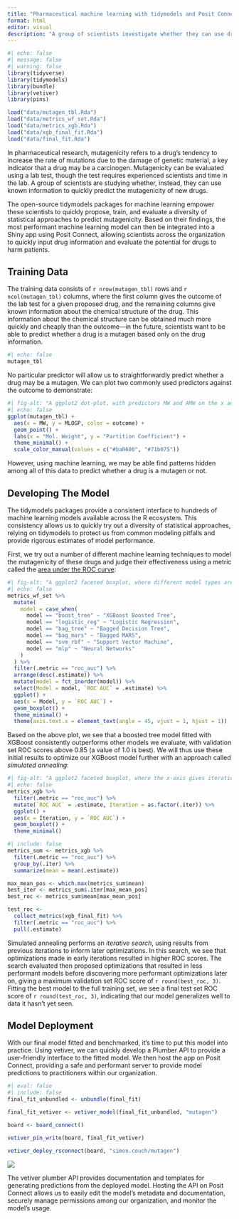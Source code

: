 ```yaml
---
title: "Pharmaceutical machine learning with tidymodels and Posit Connect"
format: html
editor: visual
description: "A group of scientists investigate whether they can use drug information to predict if a proposed drug could be a mutagen (i.e. toxicity caused by damage to DNA). Deploying a tidymodels machine learning model with Posit Connect, these scientists can rapidly assess new drugs for their potential harm to patients."
---
```


```r
#| echo: false
#| message: false
#| warning: false
library(tidyverse)
library(tidymodels)
library(bundle)
library(vetiver)
library(pins)

load("data/mutagen_tbl.Rda")
load("data/metrics_wf_set.Rda")
load("data/metrics_xgb.Rda")
load("data/xgb_final_fit.Rda")
load("data/final_fit.Rda")
```

In pharmaceutical research, mutagenicity refers to a drug's tendency to increase the rate of mutations due to the damage of genetic material, a key indicator that a drug may be a carcinogen. Mutagenicity can be evaluated using a lab test, though the test requires experienced scientists and time in the lab. A group of scientists are studying whether, instead, they can use known information to quickly predict the mutagenicity of new drugs.

The open-source tidymodels packages for machine learning empower these scientists to quickly propose, train, and evaluate a diversity of statistical approaches to predict mutagenicity. Based on their findings, the most performant machine learning model can then be integrated into a Shiny app using Posit Connect, allowing scientists across the organization to quickly input drug information and evaluate the potential for drugs to harm patients.

## Training Data

The training data consists of `r nrow(mutagen_tbl)` rows and `r ncol(mutagen_tbl)` columns, where the first column gives the outcome of the lab test for a given proposed drug, and the remaining columns give known information about the chemical structure of the drug. This information about the chemical structure can be obtained much more quickly and cheaply than the outcome---in the future, scientists want to be able to predict whether a drug is a mutagen based only on the drug information.

```r
#| echo: false
mutagen_tbl
```

No particular predictor will allow us to straightforwardly predict whether a drug may be a mutagen. We can plot two commonly used predictors against the outcome to demonstrate:

```r
#| fig-alt: "A ggplot2 dot-plot, with predictors MW and AMW on the x and y axes. Points are colored depending on the outcome, with red denoting mutagens and green denoting nonmutagens. The red and green clouds of points are largely intermixed, showing that these two predictors do not separate these classes well on their own."
#| echo: false
ggplot(mutagen_tbl) +
  aes(x = MW, y = MLOGP, color = outcome) +
  geom_point() +
  labs(x = "Mol. Weight", y = "Partition Coefficient") +
  theme_minimal() +
  scale_color_manual(values = c("#ba0600", "#71b075"))
```

However, using machine learning, we may be able find patterns hidden among all of this data to predict whether a drug is a mutagen or not.

## Developing The Model

The tidymodels packages provide a consistent interface to hundreds of machine learning models available across the R ecosystem. This consistency allows us to quickly try out a diversity of statistical approaches, relying on tidymodels to protect us from common modeling pitfalls and provide rigorous estimates of model performance.

First, we try out a number of different machine learning techniques to model the mutagenicity of these drugs and judge their effectiveness using a metric called the [area under the ROC curve](https://bookdown.org/max/FES/measuring-performance.html#class-metrics "ROC curves"):

```r
#| fig-alt: "A ggplot2 faceted boxplot, where different model types are on the x-axis and the validation set ROC AUCs associated with those models are on the y-axis. The shown metrics values range from 0 to around 0.9. The x-axis is roughly sorted by descending ROC AUC, where the left-most model, XGBoost Boosted Tree, tends to have the best performance. Other models proposed were, from left to right, Bagged Decision Tree, Support Vector Machine, Logistic Regression, Bagged MARS, and Neural Network."
#| echo: false
metrics_wf_set %>%
  mutate(
    model = case_when(
      model == "boost_tree" ~ "XGBoost Boosted Tree",
      model == "logistic_reg" ~ "Logistic Regression",
      model == "bag_tree" ~ "Bagged Decision Tree",
      model == "bag_mars" ~ "Bagged MARS",
      model == "svm_rbf" ~ "Support Vector Machine",
      model == "mlp" ~ "Neural Networks"
    )
  ) %>%
  filter(.metric == "roc_auc") %>%
  arrange(desc(.estimate)) %>%
  mutate(model = fct_inorder(model)) %>%
  select(Model = model, `ROC AUC` = .estimate) %>%
  ggplot() +
  aes(x = Model, y = `ROC AUC`) +
  geom_boxplot() +
  theme_minimal() +
  theme(axis.text.x = element_text(angle = 45, vjust = 1, hjust = 1))
```

Based on the above plot, we see that a boosted tree model fitted with XGBoost consistently outperforms other models we evaluate, with validation set ROC scores above 0.85 (a value of 1.0 is best). We will thus use these initial results to optimize our XGBoost model further with an approach called *simulated annealing*:

```r
#| fig-alt: "A ggplot2 faceted boxplot, where the x-axis gives iterations ranging from 0 to 25, and the y-axis gives the distribution of validation set ROC AUCs for that iteration. With some exceptions in iterations 14 through 17, the interquartile range in most iterations is 0.86 to 0.92."
#| echo: false
metrics_xgb %>%
  filter(.metric == "roc_auc") %>%
  mutate(`ROC AUC` = .estimate, Iteration = as.factor(.iter)) %>%
  ggplot() +
  aes(x = Iteration, y = `ROC AUC`) +
  geom_boxplot() +
  theme_minimal()
```

```r
#| include: false
metrics_sum <- metrics_xgb %>%
  filter(.metric == "roc_auc") %>%
  group_by(.iter) %>%
  summarize(mean = mean(.estimate))

max_mean_pos <- which.max(metrics_sum$mean)
best_iter <- metrics_sum$.iter[max_mean_pos]
best_roc <- metrics_sum$mean[max_mean_pos]

test_roc <- 
  collect_metrics(xgb_final_fit) %>%
  filter(.metric == "roc_auc") %>%
  pull(.estimate)
```

Simulated annealing performs an *iterative search*, using results from previous iterations to inform later optimizations. In this search, we see that optimizations made in early iterations resulted in higher ROC scores. The search evaluated then proposed optimizations that resulted in less performant models before discovering more performant optimizations later on, giving a maximum validation set ROC score of `r round(best_roc, 3)`. Fitting the best model to the full training set, we see a final test set ROC score of `r round(test_roc, 3)`, indicating that our model generalizes well to data it hasn't yet seen.

## Model Deployment

With our final model fitted and benchmarked, it's time to put this model into practice. Using vetiver, we can quickly develop a Plumber API to provide a user-friendly interface to the fitted model. We then host the app on Posit Connect, providing a safe and performant server to provide model predictions to practitioners within our organization.

```r
#| eval: false
#| include: false
final_fit_unbundled <- unbundle(final_fit)

final_fit_vetiver <- vetiver_model(final_fit_unbundled, "mutagen")

board <- board_connect()

vetiver_pin_write(board, final_fit_vetiver)

vetiver_deploy_rsconnect(board, "simon.couch/mutagen")
```

![](figures/connect_mutagen.gif){fig-alt="A GIF screenshot of a Posit Connect instance hosting the vetiver model's plumber API, titled Mutagen Model API. The cursor first navigates over four user-facing tabs, providing templates for pinging, pinning, and predicting using the hosted model. A sidebar for Posit Connect gives additional controls for metadata, security, and scheduling."}

The vetiver plumber API provides documentation and templates for generating predictions from the deployed model. Hosting the API on Posit Connect allows us to easily edit the model's metadata and documentation, securely manage permissions among our organization, and monitor the model's usage.
